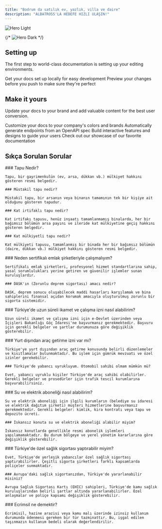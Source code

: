```yaml
---
title: "Bodrum da satılık ev, yazlık, villa ve daire"
description: "ALBATROSS'LA HEDEFE HIZLI ULAŞIN!"
---
```


<img alt="Hero Light" classname="block dark:hidden" src="/images/albatross.jpg" />

{/* <img alt="Hero Dark" classname="hidden dark:block" src="/images/albatross.jpg" /> */}

## Setting up

The first step to world-class documentation is setting up your editing environments.

<CardGroup cols={2}>
  <Card title="Edit Your Docs" icon="pen-to-square" href="https://mintlify.com/docs/quickstart">
    Get your docs set up locally for easy development
  </Card>

  <Card title="Preview Changes" icon="image" href="https://mintlify.com/docs/development">
    Preview your changes before you push to make sure they're perfect
  </Card>
</CardGroup>

## Make it yours

Update your docs to your brand and add valuable content for the best user conversion.

<CardGroup cols={2}>
  <Card title="Customize Style" icon="palette" href="https://mintlify.com/docs/settings/global">
    Customize your docs to your company's colors and brands
  </Card>

  <Card title="Reference APIs" icon="code" href="https://mintlify.com/docs/api-playground/openapi">
    Automatically generate endpoints from an OpenAPI spec
  </Card>

  <Card title="Add Components" icon="screwdriver-wrench" href="https://mintlify.com/docs/components/accordion">
    Build interactive features and designs to guide your users
  </Card>

  <Card title="Get Inspiration" icon="stars" href="https://mintlify.com/customers">
    Check out our showcase of our favorite documentation
  </Card>
</CardGroup>

## Sıkça Sorulan Sorular

<AccordionGroup>
  <Accordion title="Tapu İşlemleri">
    ### Tapu Nedir?

    Tapu, bir gayrimenkulün (ev, arsa, dükkan vb.) mülkiyet hakkını gösteren resmi belgedir.

    ### Müstakil tapu nedir?

    Müstakil tapu, bir arsanın veya binanın tamamının tek bir kişiye ait olduğunu gösteren tapudur.

    ### Kat irtifaklı tapu nedir?

    Kat irtifakı tapusu, henüz inşaatı tamamlanmamış binalarda, her bir bağımsız bölümün arsa payını ve ileride kat mülkiyetine geçiş hakkını gösteren belgedir.

    ### Kat mülkiyetli tapu nedir?

    Kat mülkiyeti tapusu, tamamlanmış bir binada her bir bağımsız bölümün (daire, dükkan vb.) mülkiyet hakkını gösteren resmi belgedir.
  </Accordion>

  <Accordion title="Emlak ve Sigorta">
    ### Neden sertifikalı emlak şirketleriyle çalışmalıyım?

    Sertifikalı emlak şirketleri, profesyonel hizmet standartlarına sahip, yasal sorumlulukları yerine getiren ve güvenilir işlemler sunan kuruluşlardır.

    ### DASK'ın (Zorunlu deprem sigortası) amacı nedir?

    DASK, deprem sonucu oluşabilecek maddi hasarları karşılamak ve bina sahiplerini finansal açıdan korumak amacıyla oluşturulmuş zorunlu bir sigorta sistemidir.
  </Accordion>

  <Accordion title="İkamet ve Çalışma İzinleri">
    ### Türkiye'de uzun süreli ikamet ve çalışma izni nasıl alabilirim?

    Uzun süreli ikamet ve çalışma izni için e-Devlet üzerinden veya İçişleri Bakanlığı Göç İdaresi'ne başvurmanız gerekmektedir. Başvuru için gerekli belgeler ve şartlar durumunuza göre değişiklik gösterebilir.
  </Accordion>

  <Accordion title="Araç ve Ulaşım">
    ### Yurt dışından araç getirme izni var mı?

    Türkiye'ye yurt dışından araç getirme konusunda belirli düzenlemeler ve kısıtlamalar bulunmaktadır. Bu işlem için gümrük mevzuatı ve özel izinler gerekebilir.

    ### Türkiye'de yabancı uyrukluyum. Otomobil sahibi olmam mümkün mü?

    Evet, yabancı uyruklu kişiler Türkiye'de araç sahibi olabilirler. Gerekli belgeler ve prosedürler için trafik tescil kurumlarına başvurabilirsiniz.
  </Accordion>

  <Accordion title="Abonelik İşlemleri">
    ### Su ve elektrik aboneliği nasıl alabilirim?

    Su ve elektrik aboneliği için ilgili kurumların (belediye su idaresi ve elektrik dağıtım şirketi) müşteri hizmetlerine başvurmanız gerekmektedir. Gerekli belgeler: kimlik, kira kontratı veya tapu ve depozito ücreti.

    ### İskansız konuta su ve elektrik aboneliği alabilir miyim?

    İskansız konutlarda genellikle resmi abonelik işlemleri yapılamamaktadır. Bu durum bölgeye ve yerel yönetim kararlarına göre değişiklik gösterebilir.
  </Accordion>

  <Accordion title="Sağlık Sigortası">
    ### Türkiye'de özel sağlık sigortası yaptırabilir miyim?

    Evet, Türkiye'de yerleşik yabancılar özel sağlık sigortası yaptırabilirler. Çeşitli sigorta şirketleri farklı kapsamlarda poliçeler sunmaktadır.

    ### Avrupa'daki sağlık sigortanızdan, Türkiye'de yararlanabilir misiniz?

    Avrupa Sağlık Sigortası Kartı (EHIC) sahipleri, Türkiye'de kamu sağlık kuruluşlarından belirli şartlar altında yararlanabilirler. Özel anlaşmalar ve poliçe kapsamı değişiklik gösterebilir.
  </Accordion>

  <Accordion title="Diğer">
    ### Ecrimsil ne demektir?

    Ecrimisil, hazine arazisi veya kamu malı üzerinde izinsiz kullanım durumunda ödenmesi gereken bir tür tazminattır. Bu, işgal edilen taşınmazın kullanım bedeli olarak değerlendirilir.
  </Accordion>
</AccordionGroup>